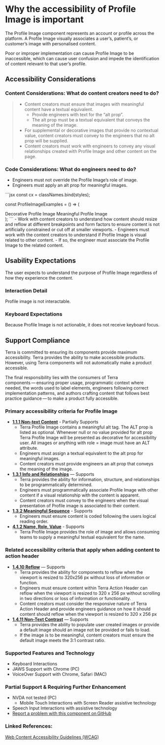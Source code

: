
<Badge />

# Why the accessibility of Profile Image is important 

<Notice variant="important" ariaLevel="2">

The Profile Image component represents an account or profile across the platform. A Profile Image visually associates a user’s, patient’s, or customer’s image with personalised content.

Poor or improper implementation can cause Profile Image to be inaccessible, which can cause user confusion and impede the identification of content relevant to that user’s profile.

</Notice>

## Accessibility Considerations

### Content Considerations: What do content creators need to do?

> - Content creators must ensure that images with meaningful content have a textual equivalent.
>   - Provide engineers with text for the “alt prop”.
>   - The alt prop must be a textual equivalent that conveys the meaning of the image.
> - For supplemental or decorative images that provide no contextual value, content creators must convey to the engineers that no alt prop will be supplied.
> - Content creators must work with engineers to convey any visual relationships created with Profile Image and other content on the page.

### Code Considerations: What do engineers need to do?

- Engineers must not override the Profile Image’s role of image.
- Engineers must apply an alt prop for meaningful images.
<div aria-label="Example Demo">
  <ProfileImageExamples />
</div>
```jsx
const cx = classNames.bind(styles);

const ProfileImageExamples = () => (
  <div>
    <Card>
      <Card.Body>
        <ProfileImage alt="" width="75" height="75" aria-describedby="caption-example-1" />
        <span id="caption-example-1" className={cx('add-left-margin')}>Decorative Profile Image</span>
      </Card.Body>
    </Card>
    <Card>
      <Card.Body>
        <ProfileImage alt="profile image for Martin Moon, photograph from space of rising star over a planet's silhouette" src={exampleProfileImage} aria-describedby="caption-example-2" />
        <span id="caption-example-2" className={cx('add-left-margin')}>Meaningful Profile Image</span>
      </Card.Body>
    </Card>
  </div>
);
```
- Work with content creators to understand how content should resize and reflow at different breakpoints and form factors to ensure content is not artificially constrained or cut off at smaller viewports.
- Engineers must work with the content creators to understand if Profile Image is visual related to other content.
  - If so, the engineer must associate the Profile Image to the related content.

## Usability Expectations

The user expects to understand the purpose of Profile Image regardless of how they experience the content.


### Interaction Detail

Profile image is not interactable.

### Keyboard Expectations

Because Profile Image is not actionable, it does not receive keyboard focus.

## Support Compliance

Terra is committed to ensuring its components provide maximum accessibility. Terra provides the ability to make accessibile products. However, using Terra components will not automatically make a product accessible.

The final responsibility lies with the consumers of Terra components — ensuring proper usage, programmatic context where needed, the words used to label elements, engineers following correct implementation patterns, and authors crafting content that follows best practice guidance — to make a product fully accessible.

### Primary accessibility criteria for Profile Image

- [**1.1.1 Non-text Content**](https://www.w3.org/WAI/WCAG21/quickref/#non-text-content) - Partially Supports
  - Terra Profile Image contains a meaningful alt tag. The ALT prop is listed as optional. Whenever null or no value provided for alt prop Terra Profile Image will be presented as decorative for accessibility user. All images or anything with role = image must have an ALT attribute.
  - Engineers must assign a textual equivalent to the alt prop for meaningful images.
  - Content creators must provide engineers an alt prop that conveys the meaning of the image.
- [**1.3.1 Info and Relationships**](https://www.w3.org/WAI/WCAG21/Understanding/info-and-relationships.html) — Supports
  - Terra provides the ability for information, structure, and relationships to be programmatically determined.
  - Engineers must programmatically associate Profile Image with other content if a visual relationship with the content is apparent.
  - Content creators must convey to the engineers when the visual presentation of Profile image is associated to their content.
- [**1.3.2 Meaningful Sequence**](https://www.w3.org/WAI/WCAG21/Understanding/meaningful-sequence.html) - Supports
  - Engineers must ensure content is coded following the users logical reading order.
- [**4.1.2 Name, Role, Value**](https://www.w3.org/WAI/WCAG21/Understanding/name-role-value.html) - Supports
  - Terra Profile Image provides the role of image and allows consuming teams to supply a meaningful textual equivalent for the name.

### Related accessibility criteria that apply when adding content to action header

- [**1.4.10 Reflow**](https://www.w3.org/WAI/WCAG21/Understanding/reflow.html) — Supports
  - Terra provides the ability for components to reflow when the viewport is resized to 320x256 px without loss of information or function. 
  - Engineers must ensure content within Terra Action Header can reflow when the viewport is resized to 320 x 256 px without scrolling in two directions or loss of information or functionality. 
  - Content creators must consider the responsive nature of Terra Action Header and provide engineers guidance on how it should content should reflow when the viewport is resized to 320 x 256 px
- [**1.4.11 Non-Text Contrast**](https://www.w3.org/WAI/WCAG21/Understanding/non-text-contrast.html) — Supports
  - Terra provides the ability to populate user created images or provide a default image should an image not be provided or fails to load.
  - If the image is to be meaningful, content creators must ensure the default image meets the 3:1 contrast ratio.

### Supported Features and Technology

- Keyboard Interactions
- JAWS Support with Chrome (PC)
- VoiceOver Support with Chrome, Safari (MAC) 

### Partial Support & Requiring Further Enhancement

- NVDA not tested (PC)
  - Mobile Touch Interactions with Screen Reader assistive technology
- Speech Input Interactions with assistive technology
- [Report a problem with this component on GitHub ](https://github.com/cerner/terra-core/issues/new/choose)

### Linked References:
[Web Content Accessibility Guidelines (WCAG)](https://www.w3.org/WAI/WCAG21/Understanding/)
